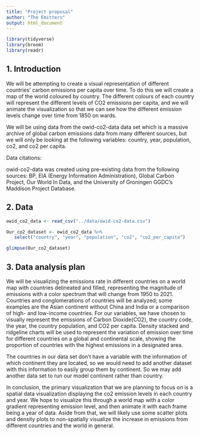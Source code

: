 ```yaml
---
title: "Project proposal"
author: "The Emitters"
output: html_document
--- 
```


```r
library(tidyverse)
library(broom)
library(readr)
```

## 1. Introduction

We will be attempting to create a visual representation of different countries' carbon emissions per capita over time. To do this we will create a map of the world coloured by country. The different colours of each country will represent the different levels of CO2 emissions per capita, and we will animate the visualization so that we can see how the different emission levels change over time from 1850 on wards.

We will be using data from the owid-co2-data data set which is a massive archive of global carbon emissions data from many different sources, but we will only be looking at the following variables: country, year, population, co2, and co2 per capita.

Data citations:

owid-co2-data was created using pre-existing data from the following sources: 
BP, EIA (Energy Information Administration), Global Carbon Project, Our World In Data, and the University of Groningen GGDC's Maddison Project Database.


## 2. Data

```r
owid_co2_data <- read_csv("../data/owid-co2-data.csv")
```


```r
Our_co2_dataset <- owid_co2_data %>%
   select("country", "year", "population", "co2", "co2_per_capita")
```
```r
glimpse(Our_co2_dataset)
```

## 3. Data analysis plan

We will be visualizing the emissions rate in different countries on a world map with countries delineated and filled, representing the magnitude of emissions with a color spectrum that will change from 1950 to 2021. Countries and conglomerations of countries will be analyzed; some examples are the Asian continent without China and India or a comparison of high- and low-income countries. For our variables, we have chosen to visually represent the emissions of Carbon Dioxide(CO2), the country code, the year, the country population, and CO2 per capita. Density stacked and ridgeline charts will be used to represent the variation of emission over time for different countries on a global and continental scale, showing the proportion of countries with the highest emissions in a designated area. 

The countries in our data set don’t have a variable with the information of which continent they are located, so we would need to add another dataset with this information to easily group them by continent. So we may add another data set to run our model continent rather than country.

In conclusion, the primary visualization that we are planning to focus on is a spatial data visualization displaying the co2 emission levels in each country and year. We hope to visualize this through a world map with a color gradient representing emission level, and then animate it with each frame being a year of data. Aside from that, we will likely use some scatter plots and density plots to non-spatially visualize the increase in emissions from different countries and the world in general.